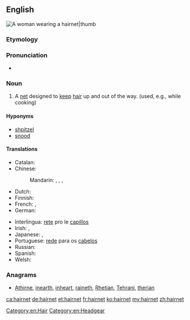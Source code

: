 ==English==
[[Image:Bundesarchiv Bild 183-F0804-0015-001, Schwarza, finnische Oberschülerinnen.jpg|A woman wearing a hairnet|thumb]]
{{wikipedia}}

===Etymology===
{{compound|hair|net|lang=en}}

===Pronunciation===
* {{a|General American}} {{IPA|/ˈhɛrˌnɛt/|lang=en}}

===Noun===
{{en-noun}}

# A [[net]] designed to [[keep]] [[hair]] up and out of the way. (used, e.g., while cooking)

====Hyponyms====
* [[shpitzel]]
* [[snood]]

====Translations====
{{trans-top|net designed to keep hair up}}
* Catalan: {{t+|ca|ret|m}}
* Chinese:
*: Mandarin: {{t|cmn|髮網|sc=Hani}}, {{t+|cmn|发网|tr=fàwǎng|sc=Hani}}, {{t|cmn|頭套|sc=Hani}}, {{t+|cmn|头套|tr=tóutào|sc=Hani}}
* Dutch: {{t+|nl|haarnetje|n}}
* Finnish: {{t|fi|hiusverkko}}
* French: {{t+|fr|filet à cheveux|m}}, {{t+|fr|résille|f}}
* German: {{t+|de|Haarnetz|n}}
{{trans-mid}}
* Interlingua: [[rete]] pro le [[capillos]]
* Irish: {{t|ga|eangach ghruaige|f}}, {{t|ga|líontán gruaige|m}}
* Japanese: {{t+|ja|コール|tr=kōru|sc=Jpan}}, {{t|ja|ヘアネット|tr=heanetto|sc=Jpan}}
* Portuguese: [[rede]] para os [[cabelos]] {{g|f}}
* Russian: {{t+|ru|се́тка|f}} {{qualifier|для воло́с}}
* Spanish: {{t+|es|redecilla|f}}
* Welsh: {{t|cy|rhwyden wallt|f}}
{{trans-bottom}}

===Anagrams===
* [[Athirne#English|Athirne]], [[inearth#English|inearth]], [[inheart#English|inheart]], [[raineth#English|raineth]], [[Rhetian#English|Rhetian]], [[Tehrani#English|Tehrani]], [[therian#English|therian]]

[[Category:en:Hair]]
[[Category:en:Headgear]]

[[ca:hairnet]]
[[de:hairnet]]
[[et:hairnet]]
[[fr:hairnet]]
[[ko:hairnet]]
[[my:hairnet]]
[[zh:hairnet]]